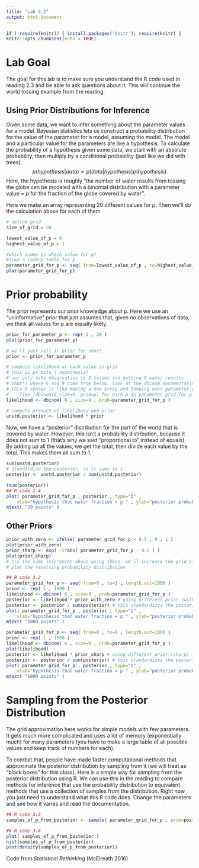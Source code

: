 ```yaml
---
title: "Lab 2.2"
output: html_document
---
```


```r
if (!require(knitr)) { install.packages('knitr'); require(knitr) }
knitr::opts_chunk$set(echo = TRUE)
```
# Lab Goal

The goal for this lab is to make sure you understand the R code used in reading 2.3 and be able to ask questions about it. This will continue the world tossing example from the reading.


## Using Prior Distributions for Inference

Given some data, we want to infer something about the parameter values for a model. Bayesian statistics lets us construct a probability distribution for the value of the parameter for a model, assuming the model. The model and a particular value for the parameters are like a hypothesis. To calculate the probability of a hypothesis given some data, we start with an absolute probability, then multiply by a conditional probability (just like we did with trees). 
$$p(hypothesis|data) \propto p(data|hypothesis)p(hypothesis)$$
Here, the hypothesis is roughly "the number of water results from tossing the globe can be modeled with a binomial distribution with a parameter value = *p* for the fraction of the globe covered by water".

Here we make an array representing 20 different values for *p*. Then we'll do the calculation above for each of them.



```r
# define grid
size_of_grid = 20

lowest_value_of_p = 0
highest_value_of_p = 1

#which index is which value for p? 
#like a lookup table for p
parameter_grid_for_p <- seq( from=lowest_value_of_p , to=highest_value_of_p , length.out=size_of_grid )
plot(parameter_grid_for_p)
```

# Prior probability
The prior represents our prior knowledge about p. Here we use an "uninformative" prior that just assumes that, given no observations of data, we think all values for p are equally likely.

```r
prior_for_parameter_p <- rep( 1 , 20 )
plot(prior_for_parameter_p)

# we'll just call it prior for short
prior <- prior_for_parameter_p

# compute likelihood at each value in grid
# this is p( data | hypothesis)
# our only data observation is 9 tosses and getting 6 water results
# that's where 6 and 9 come from below. look at the dbinom documentation
# this R syntax is like making a new array and looping over parameter_grid_for_p
#    like [dbinom(6,size=9, prob=p) for each p in parameter_grid_for_p]
likelihood <- dbinom( 6 , size=9 , prob=parameter_grid_for_p )

# compute product of likelihood and prior
unstd.posterior <- likelihood * prior
```

Now, we have a "posterior" distribution for the part of the world that is covered by water. However, this isn't a probability distribution, because it does not sum to 1 (that's why we said "proportional to" instead of equals). By adding up all the values, we get the total, then divide each value by the total. This makes them all sum to 1.
```r
sum(unstd.posterior)
# standardize the posterior, so it sums to 1
posterior <- unstd.posterior / sum(unstd.posterior)

(sum(posterior))
## R code 2.4
plot( parameter_grid_for_p , posterior , type="b" ,
    xlab="hypothesis that water fraction = p " , ylab="posterior probability" )
mtext( "20 points" )
```

## Other Priors
```r
prior_with_zero <- ifelse( parameter_grid_for_p < 0.5 , 0 , 1 )
plot(prior_with_zero)
prior_sharp <- exp( -5*abs( parameter_grid_for_p - 0.5 ) )
plot(prior_sharp)
# try the same inferences above using these. we'll increase the grid size to make the approximation better
# plot the resulting probability distribution

## R code 3.2
parameter_grid_for_p <- seq( from=0 , to=1 , length.out=1000 )
prior <- rep( 1 , 1000 )
likelihood <- dbinom( 6 , size=9 , prob=parameter_grid_for_p )
posterior <- likelihood * prior_with_zero # using different prior (with zero)
posterior <- posterior / sum(posterior) # this standardizes the posterior
plot( parameter_grid_for_p , posterior , type="b" ,
    xlab="hypothesis that water fraction = p " , ylab="posterior probability" )
mtext( "1000 points" )

parameter_grid_for_p <- seq( from=0 , to=1 , length.out=1000 )
prior <- rep( 1 , 1000 )
likelihood <- dbinom( 6 , size=9 , prob=parameter_grid_for_p )
plot(likelihood)
posterior <- likelihood * prior_sharp # using different prior (sharp)
posterior <- posterior / sum(posterior) # this standardizes the posterior
plot( parameter_grid_for_p , posterior , type="b" ,
    xlab="hypothesis that water fraction = p " , ylab="posterior probability" )
mtext( "1000 points" )
```
# Sampling from the Posterior Distribution
The grid approximation here works for simple models with few parameters. It gets much more complicated and uses a lot of memory (exponentially much) for many parameters (you have to make a large table of all possible values and keep track of numbers for each). 

To combat that, people have made faster computational methods that approximate the posterior distribution by sampling from it (we will treat as "black boxes" for this class). Here is a simple way for sampling from the posterior distribution using R. We can use this in the reading to compare methods for inference that use the probability distribution to equivalent methods that use a collection of samples from the distribution. Right now you just need to understand what this R code does. Change the parameters and see how it varies and read the documentation.
```r
## R code 3.3
samples_of_p_from_posterior <- sample( parameter_grid_for_p , prob=posterior , size=10000 , replace=TRUE )

## R code 3.4
plot( samples_of_p_from_posterior )
hist(samples_of_p_from_posterior)
plot(density(samples_of_p_from_posterior))

```


Code from _Statistical Rethinking_ (McElreath 2016)

